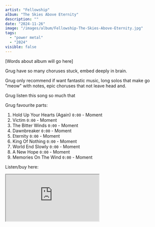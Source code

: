 ```yaml
---
artist: "Fellowship"
album: "The Skies Above Eternity"
description: ""
date: "2024-11-26"
image: "/images/album/Fellowship-The-Skies-Above-Eternity.jpg"
tags:  
  - "power metal"  
  - "2024"
visible: false
---
```


[Words about album will go here]

Grug have so many choruses stuck, embed deeply in brain. 

Grug only recommend if want fantastic music, long solos that make go "meow" with notes, epic choruses that not leave head and. 

Grug listen this song so much that 



Grug favourite parts:

1. Hold Up Your Hearts (Again) `0:00` - Moment
2. Victim `0:00` - Moment
3. The Bitter Winds `0:00` - Moment
4. Dawnbreaker `0:00` - Moment
5. Eternity `0:00` - Moment
6. King Of Nothing `0:00` - Moment
7. World End Slowly `0:00` - Moment
8. A New Hope `0:00` - Moment
9. Memories On The Wind `0:00` - Moment

Listen/buy here:

<iframe
  style={{ border: "0", width: "350px", height: "800px" }}
  src="https://bandcamp.com/EmbeddedPlayer/album=773924357/size=large/bgcol=333333/linkcol=ffffff/transparent=true/" 
  seamless>
  <a href="https://fellowshipmetal.bandcamp.com/album/the-skies-above-eternity">
    The Skies Above Eternity by Fellowship
  </a>
</iframe>
